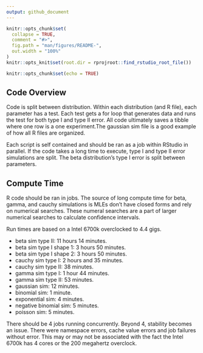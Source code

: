 ```yaml
---
output: github_document
---
```


<!-- README.md is generated from README.Rmd. Please edit that file -->

```r
knitr::opts_chunk$set(
  collapse = TRUE,
  comment = "#>",
  fig.path = "man/figures/README-",
  out.width = "100%"
)
knitr::opts_knit$set(root.dir = rprojroot::find_rstudio_root_file())
```

```r
knitr::opts_chunk$set(echo = TRUE)
```

## Code Overview
Code is split between distribution. Within each distribution (and R file), each parameter has a test. Each test gets a for loop that generates data and runs the test for both type I and type II error. All code ultimately saves a tibble where one row is a one experiment.The gaussian sim file is a good example of how all R files are organized. 

Each script is self contained and should be ran as a job within RStudio in parallel. If the code takes a long time to execute, type I and type II error simulations are split. The beta distribution's type I error is split between parameters.

## Compute Time

R code should be ran in jobs. The source of long compute time for beta, gamma, and cauchy simulations is MLEs don't have closed forms and rely on numerical searches. These numeral searches are a part of larger numerical searches to calculate confidence intervals. 

Run times are based on a Intel 6700k overclocked to 4.4 gigs. 

* beta sim type II: 11 hours 14 minutes.
* beta sim type I shape 1: 3 hours 50 minutes.
* beta sim type I shape 2: 3 hours 50 minutes.
* cauchy sim type I: 2 hours and 35 minutes.
* cauchy sim type II: 38 minutes.
* gamma sim type I: 1 hour 44 minutes.
* gamma sim type II: 53 minutes.
* gaussian sim: 12 minutes.
* binomial sim: 1 minute.
* exponential sim: 4 minutes.
* negative binomial sim: 5 minutes.
* poisson sim: 5 minutes.

There should be 4 jobs running concurrently. Beyond 4, stability becomes an issue. There were namespace errors, cache value errors and job failures without error. This may or may not be associated with the fact the Intel 6700k has 4 cores or the 200 megahertz overclock.
